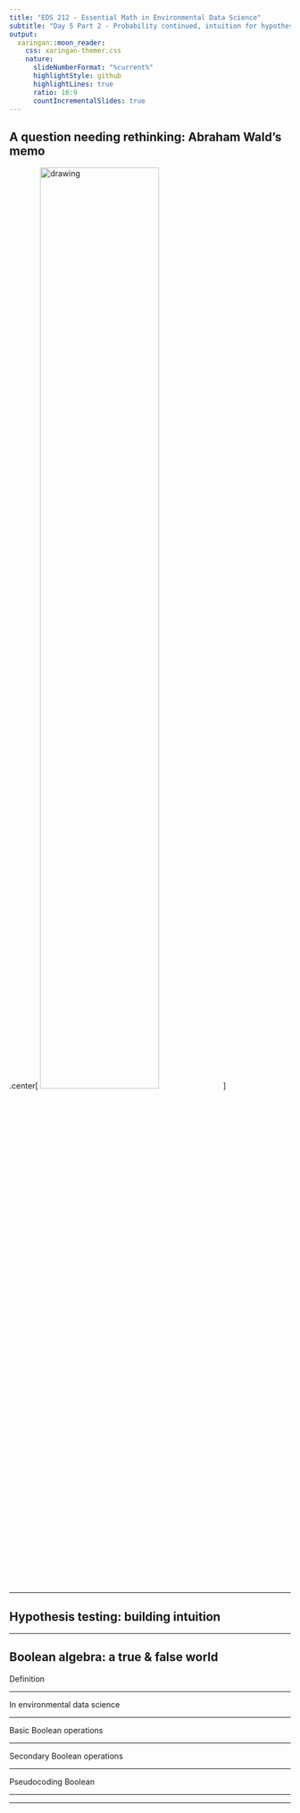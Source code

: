 ```yaml
---
title: "EDS 212 - Essential Math in Environmental Data Science"
subtitle: "Day 5 Part 2 - Probability continued, intuition for hypothesis tests, and Boolean algebra"  
output:
  xaringan::moon_reader:
    css: xaringan-themer.css
    nature:
      slideNumberFormat: "%current%"
      highlightStyle: github
      highlightLines: true
      ratio: 16:9
      countIncrementalSlides: true
---
```


## A question needing rethinking: Abraham Wald's memo

.center[
<img src="slide_images/abraham_wald.png" alt="drawing" width="65%"/>
]

---

## Hypothesis testing: building intuition

---

## Boolean algebra: a true & false world

Definition

---

In environmental data science

---

Basic Boolean operations

---

Secondary Boolean operations

---

Pseudocoding Boolean 

---



---
